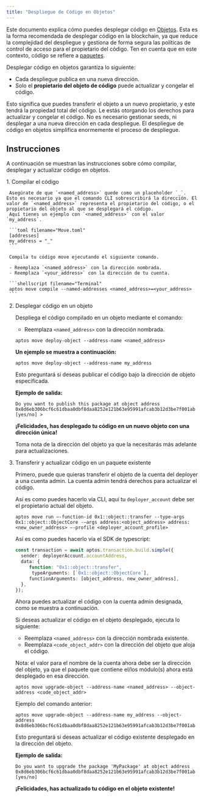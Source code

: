 ```yaml
---
title: "Despliegue de Código en Objetos"
---
```



Este documento explica cómo puedes desplegar código en [Objetos](/build/smart-contracts/objects). Esta es la forma recomendada de desplegar código en la blockchain, ya que reduce la complejidad del despliegue
y gestiona de forma segura las políticas de control de acceso para el propietario del código. Ten en cuenta que en este contexto, código se refiere a [paquetes](/build/smart-contracts/book/packages).

Desplegar código en objetos garantiza lo siguiente:

- Cada despliegue publica en una nueva dirección.
- Solo el **propietario del objeto de código** puede actualizar y congelar el código.

Esto significa que puedes transferir el objeto a un nuevo propietario, y este tendrá la propiedad total del código. Le estás otorgando los derechos para actualizar y congelar el código.
No es necesario gestionar seeds, ni desplegar a una nueva dirección en cada despliegue. El despliegue de código en objetos simplifica enormemente el proceso de despliegue.

## Instrucciones

A continuación se muestran las instrucciones sobre cómo compilar, desplegar y actualizar código en objetos.

<Steps>
  1. Compilar el código

     Asegúrate de que `<named_address>` quede como un placeholder `_`. Esto es necesario ya que el comando CLI sobrescribirá la dirección. El valor de `<named_address>` representa el propietario del código, o el propietario del objeto al que se desplegará el código.
     Aquí tienes un ejemplo con `<named_address>` con el valor `my_address`.

     ```toml filename="Move.toml"
     [addresses]
     my_address = "_"
     ```

     Compila tu código move ejecutando el siguiente comando.

     - Reemplaza `<named_address>` con la dirección nombrada.
     - Reemplaza `<your_address>` con la dirección de tu cuenta.

     ```shellscript filename="Terminal"
     aptos move compile --named-addresses <named_address>=<your_address>
     ```

  2. Desplegar código en un objeto

     Despliega el código compilado en un objeto mediante el comando:

     - Reemplaza `<named_address>` con la dirección nombrada.

     ```shellscript filename="Terminal"
     aptos move deploy-object --address-name <named_address>
     ```

     **Un ejemplo se muestra a continuación:**

     ```shellscript filename="Terminal"
     aptos move deploy-object --address-name my_address
     ```

     Esto preguntará si deseas publicar el código bajo la dirección de objeto especificada.

     **Ejemplo de salida:**

     ```shellscript filename="Terminal"
     Do you want to publish this package at object address 0x8d6eb306bcf6c61dbaa0dbf8daa8252e121b63e95991afcab3b12d3be7f001ab [yes/no] >
     ```

     **¡Felicidades, has desplegado tu código en un nuevo objeto con una dirección única!**

     Toma nota de la dirección del objeto ya que la necesitarás más adelante para actualizaciones.

  3. Transferir y actualizar código en un paquete existente

     Primero, puede que quieras transferir el objeto de la cuenta del deployer a una cuenta admin. La cuenta admin tendrá derechos para actualizar el código.

     Así es como puedes hacerlo vía CLI, aquí tu `deployer_account` debe ser el propietario actual del objeto.

     ```shellscript
     aptos move run —-function-id 0x1::object::transfer --type-args 0x1::object::ObjectCore -—args address:<object_address> address:<new_owner_address> —-profile <deployer_account_profile>
     ```

     Así es como puedes hacerlo vía el SDK de typescript:

     ```typescript
     const transaction = await aptos.transaction.build.simple({
       sender: deployerAccount.accountAddress,
       data: {
      	  function: "0x1::object::transfer",
           typeArguments: [`0x1::object::ObjectCore`],
      	  functionArguments: [object_address, new_owner_address],
       },
     });
     ```

     Ahora puedes actualizar el código con la cuenta admin designada, como se muestra a continuación.

     Si deseas actualizar el código en el objeto desplegado, ejecuta lo siguiente:

     - Reemplaza `<named_address>` con la dirección nombrada existente.
     - Reemplaza `<code_object_addr>` con la dirección del objeto que aloja el código.

     Nota: el valor para el nombre de la cuenta ahora debe ser la dirección del objeto, ya que el paquete que contiene el/los módulo(s) ahora está desplegado en esa dirección.

     ```shellscript filename="Terminal"
     aptos move upgrade-object --address-name <named_address> --object-address <code_object_addr>
     ```

     Ejemplo del comando anterior:

     ```shellscript filename="Terminal"
     aptos move upgrade-object --address-name my_address --object-address 0x8d6eb306bcf6c61dbaa0dbf8daa8252e121b63e95991afcab3b12d3be7f001ab
     ```

     Esto preguntará si deseas actualizar el código existente desplegado en la dirección del objeto.

     **Ejemplo de salida:**

     ```shellscript filename="Terminal"
     Do you want to upgrade the package 'MyPackage' at object address 0x8d6eb306bcf6c61dbaa0dbf8daa8252e121b63e95991afcab3b12d3be7f001ab [yes/no]
     ```

     **¡Felicidades, has actualizado tu código en el objeto existente!**
</Steps>
